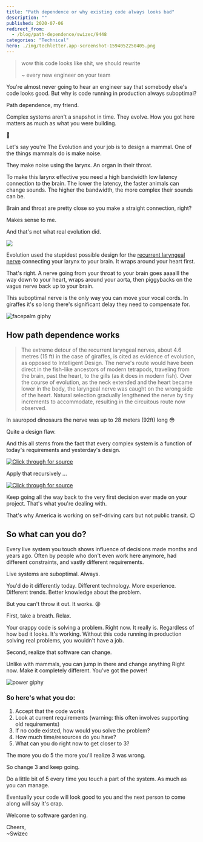 ```yaml
---
title: "Path dependence or why existing code always looks bad"
description: ""
published: 2020-07-06
redirect_from:
  - /blog/path-dependence/swizec/9448
categories: "Technical"
hero: ./img/techletter.app-screenshot-1594052250405.png
---
```


> wow this code looks like shit, we should rewrite
>
> ~ every new engineer on your team

You're almost never going to hear an engineer say that somebody else's code looks good. But why is code running in production always suboptimal?

Path dependence, my friend.

Complex systems aren't a snapshot in time. They evolve. How you got here matters as much as what you were building.

🤨

Let's say you're The Evolution and your job is to design a mammal. One of the things mammals do is make noise.

They make noise using the larynx. An organ in their throat.

To make this larynx effective you need a high bandwidth low latency connection to the brain. The lower the latency, the faster animals can change sounds. The higher the bandwidth, the more complex their sounds can be.

Brain and throat are pretty close so you make a straight connection, right?

Makes sense to me.

And that's not what real evolution did.

![](https://upload.wikimedia.org/wikipedia/commons/thumb/6/64/Recurrent_laryngeal_nerve.svg/1920px-Recurrent_laryngeal_nerve.svg.png)

Evolution used the stupidest possible design for the [recurrent laryngeal nerve](https://en.wikipedia.org/wiki/Recurrent_laryngeal_nerve) connecting your larynx to your brain. It wraps around your heart first.

That's right. A nerve going from your throat to your brain goes aaaalll the way down to your heart, wraps around your aorta, then piggybacks on the vagus nerve back up to your brain.

This suboptimal nerve is the only way you can move your vocal cords. In giraffes it's so long there's significant delay they need to compensate for.

![facepalm giphy](./img/media-14aUO0Mf7dWDXW-giphy.gif)

## How path dependence works

> The extreme detour of the recurrent laryngeal nerves, about 4.6 metres (15 ft) in the case of giraffes, is cited as evidence of evolution, as opposed to Intelligent Design. The nerve's route would have been direct in the fish-like ancestors of modern tetrapods, traveling from the brain, past the heart, to the gills (as it does in modern fish). Over the course of evolution, as the neck extended and the heart became lower in the body, the laryngeal nerve was caught on the wrong side of the heart. Natural selection gradually lengthened the nerve by tiny increments to accommodate, resulting in the circuitous route now observed.

In sauropod dinosaurs the nerve was up to 28 meters (92ft) long 😳

Quite a design flaw.

And this all stems from the fact that every complex system is a function of today's requirements and yesterday's design.

[![Click through for source](./img/techletter.app-screenshot-1594052250405.png)](<https://carbon.now.sh/?bg=rgba(255,255,255,1)&t=seti&l=null&ds=true&wc=true&wa=true&pv=48px&ph=32px&ln=false&code=system%20%3D%20f(old_system%2C%20requirements)>)

Apply that recursively ...

[![Click through for source](./img/techletter.app-screenshot-1594052250156.png)](<https://carbon.now.sh/?bg=rgba(255,255,255,1)&t=seti&l=null&ds=true&wc=true&wa=true&pv=48px&ph=32px&ln=false&code=s%20%3D%20f(os%2C%20r)%20%2F%2F%20system%20f%20of%20old%20system%2C%20requirements%0Aos%20%3D%20f(oos%2C%20or)%20%2F%2F%20old%20system%20f%20of%20old%20old%20system%2C%20old%20reqs%20...%0A%2F%2F%20...%0As%20%3D%20f(f(f(ooos%2C%20oor)%2C%20or)%2C%20r)>)

Keep going all the way back to the very first decision ever made on your project. That's what you're dealing with.

That's why America is working on self-driving cars but not public transit. 😉

## So what can you do?

Every live system you touch shows influence of decisions made months and years ago. Often by people who don't even work here anymore, had different constraints, and vastly different requirements.

Live systems are suboptimal. Always.

You'd do it differently today. Different technology. More experience. Different trends. Better knowledge about the problem.

But you can't throw it out. It works. 😩

First, take a breath. Relax.

Your crappy code is solving a problem. Right now. It really is. Regardless of how bad it looks. It's working. Without this code running in production solving real problems, you wouldn't have a job.

Second, realize that software can change.

Unlike with mammals, you can jump in there and change anything Right now. Make it completely different. You've got the power!

![power giphy](./img/media-3o84sq21TxDH6PyYms-giphy.gif)

### So here's what you do:

1.  Accept that the code works
2.  Look at current requirements (warning: this often involves supporting old requirements)
3.  If no code existed, how would you solve the problem?
4.  How much time/resources do you have?
5.  What can you do right now to get closer to 3?

The more you do 5 the more you'll realize 3 was wrong.

So change 3 and keep going.

Do a little bit of 5 every time you touch a part of the system. As much as you can manage.

Eventually your code will look good to you and the next person to come along will say it's crap.

Welcome to software gardening.

Cheers,  
~Swizec
